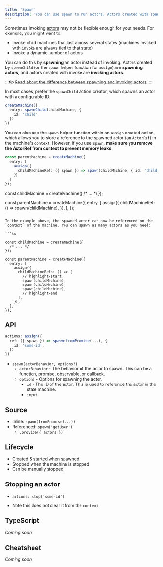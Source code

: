 ```yaml
---
title: 'Spawn'
description: 'You can use spawn to run actors. Actors created with spawn are spawning actors, and actors created with invoke are invoking actors.'
---
```


Sometimes invoking [actors](actors.mdx) may not be flexible enough for your needs. For example, you might want to:

- Invoke child machines that last across several states (machines invoked with `invoke` are always tied to that state)
- Invoke a dynamic number of actors

You can do this by **spawning** an actor instead of invoking. Actors created by `spawnChild` (or the `spawn` helper function for `assign`) are **spawning actors**, and actors created with invoke are **invoking actors**.

:::tip
[Read about the difference between spawning and invoking actors](actors.mdx#invoking-and-spawning-actors).
:::

In most cases, prefer the `spawnChild` action creator, which spawns an actor with a configurable ID.

```ts
createMachine({
  entry: spawnChild(childMachine, {
    id: 'child'
  })
})
```

You can also use the `spawn` helper function within an `assign` created action, which allows you to store a reference to the spawned actor (an `ActorRef`) in the machine's `context`. However, if you use `spawn`, **make sure you remove the ActorRef from context to prevent memory leaks**.

```ts
const parentMachine = createMachine({
  entry: [
    assign({
      childMachineRef: ({ spawn }) => spawn(childMachine, { id: 'child' }),
    })
  ]
});
```

const childMachine = createMachine({
  /* ... */
});

const parentMachine = createMachine({
  entry: [
    assign({
      childMachineRef: () => spawn(childMachine),
    }),
  ],
});
```

In the example above, the spawned actor can now be referenced on the `context` of the machine. You can spawn as many actors as you need:

```ts

const childMachine = createMachine({
  /* ... */
});

const parentMachine = createMachine({
  entry: [
    assign({
      childMachineRefs: () => [
        // highlight-start
        spawn(childMachine),
        spawn(childMachine),
        spawn(childMachine),
        // highlight-end
      ],
    }),
  ],
});
```

## API

```ts
actions: assign({
  ref: ({ spawn }) => spawn(fromPromise(...), {
    id: 'some-id',
  })
})
```

- `spawn(actorBehavior, options?)`
  - `actorBehavior` - The behavior of the actor to spawn. This can be a function, promise, observable, or callback.
  - `options` - Options for spawning the actor.
    - `id` - The ID of the actor. This is used to reference the actor in the state machine.
    - `input`

## Source

- Inline: `spawn(fromPromise(...))`
- Referenced: `spawn('getUser')`
  - `.provide({ actors })`

## Lifecycle

- Created & started when spawned
- Stopped when the machine is stopped
- Can be manually stopped

## Stopping an actor

- `actions: stop('some-id')`

- Note this does not clear it from the `context`

## TypeScript

_Coming soon_

## Cheatsheet

_Coming soon_
